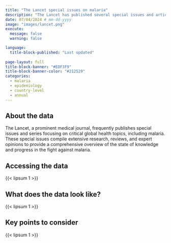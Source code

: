 ```yaml
---
title: "The Lancet special issues on malaria"
description: "The Lancet has published several special issues and articles focused on malaria."
date: 07/04/2024 # mm-dd-yyyy
image: "images/lancet.png"
execute:
  message: false
  warning: false

language: 
  title-block-published: "Last updated"
  
page-layout: full
title-block-banner: "#EDF3F9"
title-block-banner-color: "#212529"
categories:
  - malaria
  - epidemiology
  - country-level
  - annual
---
```


## About the data

The Lancet, a prominent medical journal, frequently publishes special issues and series focusing on critical global health topics, including malaria. These special issues compile extensive research, reviews, and expert opinions to provide a comprehensive overview of the state of knowledge and progress in the fight against malaria. 

## Accessing the data

{{< lipsum 1 >}}

## What does the data look like?

{{< lipsum 1 >}}

## Key points to consider

{{< lipsum 1 >}}